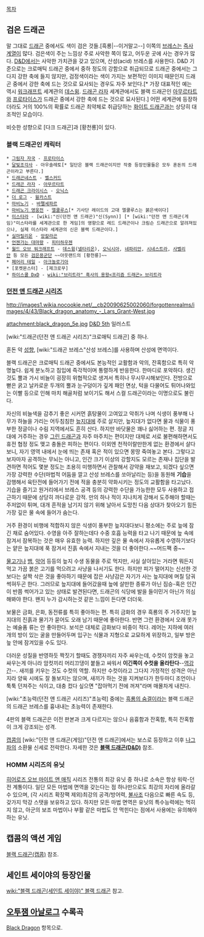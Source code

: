 {{{+1 黑龍 / Black Dragon }}}

[[목차]]

== 검은 드래곤 ==
말 그대로 [[드래곤]] 중에서도 색이 검은 것들.[흑룡|--이거말고--] 이쪽의 [[브레스]]는 [[즉사]]계열이 많다. 검은색이 주는 느낌상 주로 사악한 쪽이 많고, 어두운 곳에 사는 경우가 많다. [[D&D]]에서는 사악한 가치관을 갖고 있으며, 산성(acid) 브레스를 사용한다. D&D 기준으로는 크로매틱 드래곤 중에서 중하 정도의 강함으로 취급되므로 드래곤 중에서는 그다지 강한 축에 들지 않지만, 검정색이라는 색이 가지는 보편적인 이미지 때문인지 드래곤 중에서 강한 축에 드는 것으로 묘사되는 경우도 자주 보인다.[* 가장 대표적인 예는 역시 [[워크래프트]] 세계관의 [[데스윙]]. [[드래곤 라자]] 세계관에서도 블랙 드래곤인 [[아무르타트]]와 [[프로타이스]]가 드래곤 중에서 강한 축에 드는 것으로 묘사된다.] 어떤 세계관에 등장하더라도 거의 100%의 확률로 드래곤 최약체로 취급당하는 [[화이트 드래곤]]과는 상당히 대조적인 모습이다.

비슷한 성향으로 [다크 드래곤]과 [황천룡]이 있다.

=== 블랙 드래곤인 캐릭터 ===
 * [[그림자 자국]] - [[프로타이스]]
 * [[달빛조각사]] - 아우솔레토[* 일단은 블랙 드래곤이지만 작중 등장인물들은 모두 혼돈의 드래곤이라고 부른다.]
 * [[드래곤네스트]] - [[벨스커드]]
 * [[드래곤 라자]] - [[아무르타트]]
 * [[드래곤 크라이시스]] - [[오닉스]]
 * [[더 로그]] - [[윌카스트]]
 * [[마비노기]] - [[바펠세파르]]
 * [[마비노기 영웅전]] - [[엘쿨루스]][* 기사단 레이드의 고대 엘쿨루스는 붉은색이다]
 * [[미스타라]] - [wiki:"신(던전 앤 드래곤)"신(Synn)] [* [wiki:"던전 앤 드래곤(게임)"미스타라를 세계관으로 한 게임]의 영향으로 레드 드래곤이나 크림슨 드래곤으로 알려져있으나, 실제 미스타라 세계관의 신은 블랙 드래곤이다.]
 * [[실마릴리온]] - [[앙칼라곤]]
 * [[언젠가는 대마왕]] - [[피터하우젠]]
 * [[월드 오브 워크래프트]] - [[데스윙]]([[넬타리온]]), [[오닉시아]], [[네파리안]], [[시네스트라]], [[사벨리안]] 등 모든 [[검은용군단]] ~~아웃랜드의 [황천룡]~~
 * [[페어리 테일]] - [[아크놀로기아]]
 * [포켓몬스터] - [제크로무]
 * [[하이스쿨 DxD]] - [[wiki:"브리트라" 흑사의 용왕<프리즘 드래곤> 브리트라]]

=== [[던전 앤 드래곤 시리즈]] ===
http://images1.wikia.nocookie.net/__cb20090625002060/forgottenrealms/images/4/43/Black_dragon_anatomy_-_Lars_Grant-West.jpg

attachment:black_dragon_5e.jpg
[[D&D 5th]] 일러스트

[wiki:"드래곤(던전 앤 드래곤 시리즈)"크로매틱 드래곤] 중 하나.

혼돈 악 [[성향]], [wiki:"드래곤 브레스"산성 브레스]를 사용하며 산성에 면역이다.

블랙 드래곤은 크로매틱 드래곤 중에서도 본능적인 교활함과 악의, 잔혹함으로 특히 악명높다. 쉽게 분노하고 침입에 즉각적이며 통렬하게 반응한다. 한마디로 포악하다. 생긴 것도 뿔과 가시 비늘이 굉장히 위협적으로 생겨서 특히나 무시무시해보인다. 전방으로 뻗은 굵고 날카로운 두개의 뿔과 눈구덩이가 깊게 패인 면상, 턱을 다물어도 튀어나와있는 이빨 등으로 인해 마치 해골처럼 보이기도 해서 스컬 드래곤이라는 이명으로도 불린다.

자신의 비늘색을 감추기 좋은 시커먼 흙탕물이 고여있고 악취가 나며 식생이 풍부해 나무가 하늘을 가리는 어두침침한 [[늪]]지대에 주로 살지만, 늪지대가 없다면 물과 식물이 풍부한 정글이나 수림 지역에서도 흔히 산다. 하지만 바닷물은 꽤나 싫어하는 편.
정글 지대에 거주하는 경우 [[그린 드래곤]]과 자주 마주치는 편이지만 대체로 서로 불편해하면서도 휴전 협정 정도 맺고 충돌은 피하는 편이다. 이외엔 천적이랄만한게 없는 환경에서 살다보니, 자기 영역 내에서 눈에 띄는 존재 혹은 적이 있으면 몽땅 죽여놓고 본다.
그렇다고 보자마자 공격하는 무뇌는 아니고, 인간 크기 이상의 강할지도 모르는 존재나 집단을 발견하면 적어도 몇분 정도는 조용히 미행하면서 관찰해서 강약을 재보고, 되겠다 싶으면 가장 강력한 수단(마법적 어둠을 깔고 산성 브레스를 쏘아날리는 등)을 동원해 '''기습'''을 감행해서 육탄전에 들어가기 전에 적을 충분히 약화시키는 정도의 교활함을 타고났다. 기습을 즐기고 원거리에서 브레스 공격 등의 강력한 수단을 가능한한 모두 사용하고 접근하기 때문에 상당히 까다로운 강적. 만의 하나 적이 지나치게 강해서 도주해야 할때는 주저없이 튀며, 대개 흔적을 남기지 않기 위해 날아서 도망친 다음 상대가 찾아오기 힘든 가장 깊은 물 속에 들어가 숨는다.

거주 환경이 비행에 적합하지 않은 식생이 풍부한 늪지대다보니 평소에는 주로 늪에 잠긴 채로 숨어있다. 수영을 아주 잘하는데다 수중 호흡 능력을 타고 나기 때문에 늪 속에 잠겨서 잠복하는 것은 매우 유효한 능력. 하지만 깊은 물 속에서 자유롭게 수영하기보다는 얕은 늪지대에 푹 잠겨서 진흙 속에서 지내는 것을 더 좋아한다.~~머드팩 중~~

[[물고기]]나 [[뱀]], [[악어]] 등등의 늪지 수생 동물을 주로 먹지만, 사실 살아있는 거라면 뭐든지 먹고 가끔 붉은 고기를 먹으려고 사냥을 나서기도 한다. 하지만 피가 떨어지는 신선한 것보다는 살짝 삭은 것을 좋아하기 때문에 잡은 사냥감은 자기가 사는 늪지대에 며칠 담궈 썩혀두곤 한다. 그러므로 늪지대에 들어갔을때 늪에 살만한 종류가 아닌 짐승-혹은 인간이 반쯤 썩어가고 있는 상태로 발견된다면, 드래곤의 식당에 발을 들이민거 아닌가 의심해봐야 한다. 왠지 누가 감시하는것 같은 느낌이 든다면 더더욱.

보물은 금화, 은화, 동전류를 특히 좋아하는 편. 특히 금화의 경우 흑룡의 주 거주지인 늪지대의 진흙과 물기가 묻어도 오래 남기 때문에 좋아한다. 반면 그런 환경에서 오래 못가는 예술품 류는 안 좋아한다. 보석은 대체로 금화보다 비중이 적다. 레어는 지하에 여러개의 방이 있는 굴을 만들어두며 입구는 식물과 지형으로 교묘하게 위장하고, 일부 방은 늪 안에 잠겨있을 수도 있다.

더러운 성질을 반영하듯 짝짓기 할때도 경쟁자끼리 자주 싸우는데, 수컷이 암컷을 놓고 싸우는게 아니라 암컷끼리 머리끄댕이 붙들고 싸워서 '''이긴쪽이 수컷을 올라탄다'''--[[역강간]]--. 새끼를 키우는 것도 수컷의 역할. 하지만 수컷이라고 그다지 가정적인 성격은 아닌지라 양육 시에도 잘 돌보지는 않으며, 새끼가 하는 것을 지켜보다가 한두마디 조언이나 툭툭 던져주는 식이고, 대충 컸다 싶으면 "잡아먹기 전에 꺼져"라며 매몰차게 내친다.

[wiki:"초능력(던전 앤 드래곤 시리즈)"초능력] 중에는 [[흑룡의 숨결]]이라는 블랙 드래곤의 드래곤 브레스를 흉내내는 초능력이 존재한다.

4판의 블랙 드래곤은 이전 판본과 크게 다르지는 않으나 음흉함과 잔혹함, 특히 잔혹함이 크게 강조되는 성격.

[[캡콤]]의 [wiki:"던전 앤 드래곤(게임)"던전 앤 드래곤]에서는 보스로 등장하고 이후 [[나그파]]의 소환물 신세로 전락한다. 자세한 것은 '''[[블랙 드래곤(D&D)]]''' 참조.

=== HOMM 시리즈의 유닛 ===
[[히어로즈 오브 마이트 앤 매직]] 시리즈 전통의 최강 유닛 중 하나로 소속은 항상 워락-던전 계통이다. 일단 모든 마법에 면역을 갖는다는 점 하나만으로도 최강의 자리에 올라갈 수 있으며, (각 시리즈 확장팩 제외)최강의 공격/방어력, [[불사조]] 다음으로 빠른 속도 등, 갖가지 막강 스탯을 보유하고 있다. 하지만 모든 마법 면역은 유닛의 특수능력에는 먹히지 않고, 아군의 보조 마법이나 부활 같은 마법도 안 먹힌다는 점에서 사용에는 유의해야 하는 유닛. 

== 캡콤의 액션 게임 ==
[[블랙 드래곤(캡콤)]] 참조.

== 세인트 세이야의 등장인물 ==
[[wiki:"블랙 드래곤(세인트 세이야)" 블랙 드래곤]] 참고.

== [[오투잼 아날로그]] 수록곡 ==
[[Black Dragon]] 항목으로.
